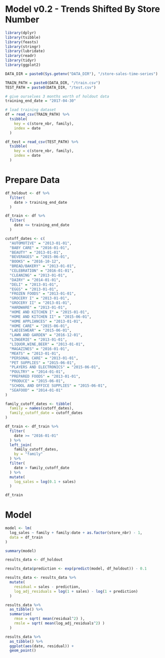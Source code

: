 
# Model v0.2 - Trends Shifted By Store Number

```r
library(dplyr)
library(tsibble)
library(feasts)
library(stringr)
library(lubridate)
library(readr)
library(tidyr)
library(ggplot2)

DATA_DIR = paste0(Sys.getenv("DATA_DIR"), "/store-sales-time-series")

TRAIN_PATH = paste0(DATA_DIR, "/train.csv")
TEST_PATH = paste0(DATA_DIR, "/test.csv")

# give ourselves 3 months worth of holdout data
training_end_date = "2017-04-30"

# load training dataset
df = read_csv(TRAIN_PATH) %>% 
  tsibble(
    key = c(store_nbr, family),
    index = date
  )

df_test = read_csv(TEST_PATH) %>% 
  tsibble(
    key = c(store_nbr, family),
    index = date
  )
```

# Prepare Data

```r
df_holdout <- df %>% 
  filter(
    date > training_end_date
  )

df_train <- df %>% 
  filter(
    date <= training_end_date
  )

cutoff_dates <- c(
  "AUTOMOTIVE" = "2013-01-01",
  "BABY CARE" = "2016-01-01",
  "BEAUTY" = "2013-01-01",
  "BEVERAGES" = "2015-06-01",
  "BOOKS" = "2016-10-12",
  "BREAD/BAKERY" = "2013-01-01",
  "CELEBRATION" = "2016-01-01",
  "CLEANING" = "2013-01-01",
  "DAIRY" = "2014-01-01",
  "DELI" = "2013-01-01",
  "EGGS" = "2013-01-01",
  "FROZEN FOODS" = "2013-01-01",
  "GROCERY I" = "2013-01-01",
  "GROCERY II" = "2013-01-01",
  "HARDWARE" = "2013-01-01",
  "HOME AND KITCHEN I" = "2015-01-01",
  "HOME AND KITCHEN II" = "2015-06-01",
  "HOME APPLIANCES" = "2013-01-01",
  "HOME CARE" = "2015-06-01",
  "LADIESWEAR" = "2015-06-01",
  "LAWN AND GARDEN" = "2016-12-01",
  "LINGERIE" = "2013-01-01",
  "LIQUOR,WINE,BEER" = "2013-01-01",
  "MAGAZINES" = "2016-01-01",
  "MEATS" = "2013-01-01",
  "PERSONAL CARE" = "2013-01-01",
  "PET SUPPLIES" = "2015-06-01",
  "PLAYERS AND ELECTRONICS" = "2015-06-01",
  "POULTRY" = "2014-01-01",
  "PREPARED FOODS" = "2013-01-01",
  "PRODUCE" = "2015-06-01",
  "SCHOOL AND OFFICE SUPPLIES" = "2015-06-01",
  "SEAFOOD" = "2014-01-01"
)

family_cutoff_dates <- tibble(
  family = names(cutoff_dates),
  family_cutoff_date = cutoff_dates
)

df_train <- df_train %>% 
  filter(
    date >= "2016-01-01"
  ) %>% 
  left_join(
    family_cutoff_dates,
    by = "family"
  ) %>% 
  filter(
    date > family_cutoff_date
  ) %>% 
  mutate(
    log_sales = log(0.1 + sales)
  )
```

```r
df_train
```



# Model

```r
model <- lm(
  log_sales ~ family + family:date + as.factor(store_nbr) - 1,
  data = df_train
)

summary(model)
```

```r
results_data <- df_holdout

results_data$prediction <- exp(predict(model, df_holdout)) - 0.1

results_data <- results_data %>% 
  mutate(
    residual = sales - prediction,
    log_adj_residuals = log(1 + sales) - log(1 + prediction)
  )

results_data %>% 
  as_tibble() %>% 
  summarise(
    rmse = sqrt( mean(residual^2) ),
    rmsle = sqrt( mean(log_adj_residuals^2) )
  )

results_data %>% 
  as_tibble() %>% 
  ggplot(aes(date, residual)) + 
  geom_point()
```








